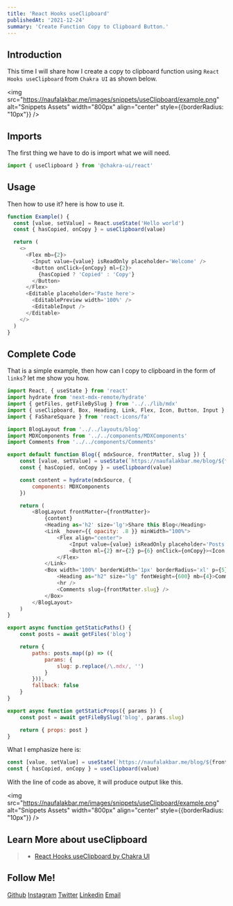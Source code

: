 ```yaml
---
title: 'React Hooks useClipboard'
publishedAt: '2021-12-24'
summary: 'Create Function Copy to Clipboard Button.'
---
```


## Introduction

This time I will share how I create a copy to clipboard function using `React Hooks useClipboard` from `Chakra UI` as shown below.

<img src="https://naufalakbar.me/images/snippets/useClipboard/example.png" alt="Snippets Assets" width="800px" align="center" style={{borderRadius: "10px"}} />

## Imports

The first thing we have to do is import what we will need.

```js
import { useClipboard } from '@chakra-ui/react'
```

## Usage

Then how to use it? here is how to use it.

```js
function Example() {
  const [value, setValue] = React.useState('Hello world')
  const { hasCopied, onCopy } = useClipboard(value)

  return (
    <>
      <Flex mb={2}>
        <Input value={value} isReadOnly placeholder='Welcome' />
        <Button onClick={onCopy} ml={2}>
          {hasCopied ? 'Copied' : 'Copy'}
        </Button>
      </Flex>
      <Editable placeholder='Paste here'>
        <EditablePreview width='100%' />
        <EditableInput />
      </Editable>
    </>
  )
}
```

## Complete Code

That is a simple example, then how can I copy to clipboard in the form of `links`? let me show you how.

```js:pages/blog/[slug].js
import React, { useState } from 'react'
import hydrate from 'next-mdx-remote/hydrate'
import { getFiles, getFileBySlug } from '../../lib/mdx'
import { useClipboard, Box, Heading, Link, Flex, Icon, Button, Input } from '@chakra-ui/react'
import { FaShareSquare } from 'react-icons/fa'

import BlogLayout from '../../layouts/blog'
import MDXComponents from '../../components/MDXComponents'
import Comments from '../../components/Comments'

export default function Blog({ mdxSource, frontMatter, slug }) {
    const [value, setValue] = useState(`https://naufalakbar.me/blog/${frontMatter.slug}`)
    const { hasCopied, onCopy } = useClipboard(value)

    const content = hydrate(mdxSource, {
        components: MDXComponents
    })

    return (
        <BlogLayout frontMatter={frontMatter}>
            {content}
            <Heading as='h2' size='lg'>Share this Blog</Heading>
            <Link _hover={{ opacity: .8 }} minWidth="100%">
                <Flex align="center">
                    <Input value={value} isReadOnly placeholder='Posts Link' />
                    <Button ml={2} mr={2} p={6} onClick={onCopy}><Icon as={FaShareSquare} mr={2} /> {hasCopied ? 'Copied' : 'Share Link'}</Button>
                </Flex>
            </Link>
            <Box width='100%' borderWidth='1px' borderRadius='xl' p={5}>
                <Heading as="h2" size="lg" fontWeight={600} mb={4}>Comments</Heading>
                <hr />
                <Comments slug={frontMatter.slug} />
            </Box>
        </BlogLayout>
    )
}

export async function getStaticPaths() {
    const posts = await getFiles('blog')

    return {
        paths: posts.map((p) => ({
            params: {
                slug: p.replace(/\.mdx/, '')
            }
        })),
        fallback: false
    }
}

export async function getStaticProps({ params }) {
    const post = await getFileBySlug('blog', params.slug)

    return { props: post }
}
```

What I emphasize here is:

```js
const [value, setValue] = useState(`https://naufalakbar.me/blog/${frontMatter.slug}`)
const { hasCopied, onCopy } = useClipboard(value)
```

With the line of code as above, it will produce output like this.

<img src="https://naufalakbar.me/images/snippets/useClipboard/example.png" alt="Snippets Assets" width="800px" align="center" style={{borderRadius: "10px"}} />

## Learn More about useClipboard

> - [React Hooks useClipboard by Chakra UI](https://chakra-ui.com/docs/hooks/use-clipboard)

## Follow Me!

[Github](https://www.github.com/nuflakbrr)
[Instagram](https://www.instagram.com/kbrnugroho)
[Twitter](https://www.twitter.com/nuflakbrr)
[Linkedin](https://www.linkedin.com/public-profile/in/nuflakbrr)
[Email](mailto:naufalakbar378@gmail.com)